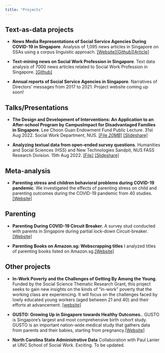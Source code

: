 ```yaml
---
title: "Projects"
---
```


## Text-as-data projects

-   **News Media Representations of Social Service Agencies During COVID-19 in Singapore**. Analysis of 1,095 news articles in Singapore on SSAs using a corpus linguistic approach. [\[Website\]](https://gerardchung.github.io/ssanews/)[\[Github\]](https://github.com/gerardchung/ssa_covid_news)\[[Article](https://fass.nus.edu.sg/ssr/wp-content/uploads/sites/8/2022/03/Snippet_Issue-1_2022_MinorityStress_CommunityConnectedness_NewsMedia_SocialServices.pdf)\]

-   **Text-mining news on Social Work Profession in Singapore**. Text data analysis of 7000 news articles related to Social Work Profession in Singapore. [\[Github\]](https://github.com/gerardchung/social_work_news_singapore)

-   **Annual reports of Social Service Agencies in Singapore**. Narratives of Directors' messages from 2017 to 2021. Project website coming up soon!

## Talks/Presentations

-   **The Design and Development of Interventions: An Application to an After-school Program by CampusImpact for Disadvantaged Families in Singapore**. Lee Choon Guan Endowment Fund Public Lecture. 31st Aug 2022. Social Work Department, NUS. [\[File *20MB*\]](files/lgc_aug2022_for_lgcwebsite.pdf) [[Slideshare]](https://www.slideshare.net/GerardChung/lgcaug2022forlgcwebsitepdf)

-   **Analyzing textual data from open-ended survey questions**. Humanities and Social Sciences (HSS) and New Technologies Sandpit, NUS FASS Research Division. 15th Aug 2022. [[File]](files/hss_tech_sandpit_2022Aug.pdf) [[Slideshare]](https://www.slideshare.net/GerardChung/analyzing-textual-data-from-openended-survey-questions)

## Meta-analysis

-   **Parenting stress and children behavioral problems during COVID-19 pandemic**. We investigated the effects of parenting stress on child and parenting outcomes during the COVID-19 pandemic from 40 studies. [\[Website\]](https://gerardchung.github.io/meta_analysis_parentingstress/)

## Parenting

-   **Parenting During COVID-19 Circuit Breaker.** A survey stud conducted with parents in Singapore during partial lock-down Circuit-breaker. [\[Website\]](https://sgcovidparenting.mystrikingly.com/)

-   **Parenting Books on Amazon.sg: Webscrapping titles** I analyzed titles of parenting books listed on Amazon.sg.[\[Website\]](https://gerardchung.github.io/amazon_parentingbooks/)

## Other projects

-   **In-Work Poverty and the Challenges of Getting By Among the Young**. Funded by the Social Science Thematic Research Grant, this project seeks to gain new insights on the kinds of "in-work" poverty that the working class are experiencing. It will focus on the challenges faced by lowly educated young workers (aged between 21 and 40) and their efforts at advancement. [\[website\]](https://fass.nus.edu.sg/ssr/research-projects/in-work-poverty-challenges-getting-by-among-the-young/)

-   **GUSTO: Growing Up in Singapore towards Healthy Outcomes.**. GUSTO is Singapore's largest and most comprehensive birth cohort study. GUSTO is an important nation-wide medical study that gathers data from parents and their babies, starting from pregnancy.[\[Website\]](https://www.gusto.sg/)

-   **North Carolina State Administrative Data** Collaboration with Paul Lanier at UNC School of Social Work. Exciting. To be updated.
